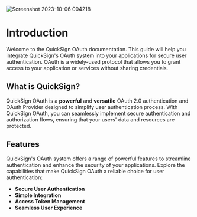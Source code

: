 ![Screenshot 2023-10-06 004218](https://github.com/anurag-327/QuickSign/assets/98267696/8bdd4350-1af0-4f4f-8bf3-96eae202b04a)

# Introduction
 
Welcome to the QuickSign OAuth documentation. This guide will help you integrate QuickSign's OAuth system into your applications for secure user authentication. OAuth is a widely-used protocol that allows you to grant access to your application or services without sharing credentials.

## What is QuickSign?

QuickSign OAuth is a **powerful** and **versatile** OAuth 2.0 authentication and OAuth Provider designed to simplify user authentication process. With QuickSign OAuth, you can seamlessly implement secure authentication and authorization flows, ensuring that your users' data and resources are protected.

## Features

QuickSign's OAuth system offers a range of powerful features to streamline authentication and enhance the security of your applications. Explore the capabilities that make QuickSign OAuth a reliable choice for user authentication:

- **Secure User Authentication**
- **Simple Integration**
- **Access Token Management**
- **Seamless User Experience**

